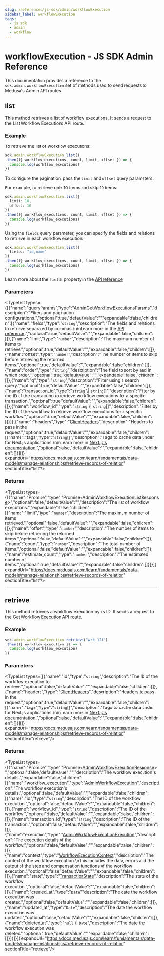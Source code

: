 ```yaml
---
slug: /references/js-sdk/admin/workflowExecution
sidebar_label: workflowExecution
tags:
  - js sdk
  - admin
  - workflow
---
```



# workflowExecution - JS SDK Admin Reference

This documentation provides a reference to the `sdk.admin.workflowExecution` set of methods used to send requests to Medusa's Admin API routes.

## list

This method retrieves a list of workflow executions. It sends a request to the
[List Workflow Executions](https://docs.medusajs.com/api/admin#workflows-executions\_getworkflowsexecutions)
API route.

### Example

To retrieve the list of workflow executions:

```ts
sdk.admin.workflowExecution.list()
.then(({ workflow_executions, count, limit, offset }) => {
  console.log(workflow_executions)
})
```

To configure the pagination, pass the `limit` and `offset` query parameters.

For example, to retrieve only 10 items and skip 10 items:

```ts
sdk.admin.workflowExecution.list({
  limit: 10,
  offset: 10
})
.then(({ workflow_executions, count, limit, offset }) => {
  console.log(workflow_executions)
})
```

Using the `fields` query parameter, you can specify the fields and relations to retrieve
in each workflow execution:

```ts
sdk.admin.workflowExecution.list({
  fields: "id,name"
})
.then(({ workflow_executions, count, limit, offset }) => {
  console.log(workflow_executions)
})
```

Learn more about the `fields` property in the [API reference](https://docs.medusajs.com/api/admin#select-fields-and-relations).

### Parameters

<TypeList types={[{"name":"queryParams","type":"[AdminGetWorkflowExecutionsParams](../../../../../types/HttpTypes/interfaces/types.HttpTypes.AdminGetWorkflowExecutionsParams/page.mdx)","description":"Filters and pagination configurations.","optional":true,"defaultValue":"","expandable":false,"children":[{"name":"fields","type":"`string`","description":"The fields and relations to retrieve separated by commas.\n\nLearn more in the [API reference](https://docs.medusajs.com/api/store#select-fields-and-relations).","optional":true,"defaultValue":"","expandable":false,"children":[]},{"name":"limit","type":"`number`","description":"The maximum number of items to retrieve.","optional":true,"defaultValue":"","expandable":false,"children":[]},{"name":"offset","type":"`number`","description":"The number of items to skip before retrieving the returned items.","optional":true,"defaultValue":"","expandable":false,"children":[]},{"name":"order","type":"`string`","description":"The field to sort by and in which order.","optional":true,"defaultValue":"","expandable":false,"children":[]},{"name":"q","type":"`string`","description":"Filter using a search query.","optional":true,"defaultValue":"","expandable":false,"children":[]},{"name":"transaction_id","type":"`string` \\| `string`[]","description":"Filter by the ID of the transaction to retrieve workflow executions for a specific transaction.","optional":true,"defaultValue":"","expandable":false,"children":[]},{"name":"workflow_id","type":"`string` \\| `string`[]","description":"Filter by the ID of the workflow to retrieve workflow executions for a specific workflow.","optional":true,"defaultValue":"","expandable":false,"children":[]}]},{"name":"headers","type":"[ClientHeaders](../../../types/js_sdk.admin.ClientHeaders/page.mdx)","description":"Headers to pass in the request.","optional":true,"defaultValue":"","expandable":false,"children":[{"name":"tags","type":"`string`[]","description":"Tags to cache data under for Next.js applications.\n\nLearn more in [Next.js's documentation](https://nextjs.org/docs/app/building-your-application/caching#fetch-optionsnexttags-and-revalidatetag).","optional":false,"defaultValue":"","expandable":false,"children":[]}]}]} expandUrl="https://docs.medusajs.com/learn/fundamentals/data-models/manage-relationships#retrieve-records-of-relation" sectionTitle="list"/>

### Returns

<TypeList types={[{"name":"Promise","type":"Promise&#60;[AdminWorkflowExecutionListResponse](../../../../../types/HttpTypes/types/types.HttpTypes.AdminWorkflowExecutionListResponse/page.mdx)&#62;","optional":false,"defaultValue":"","description":"The list of workflow executions.","expandable":false,"children":[{"name":"limit","type":"`number`","description":"The maximum number of items retrieved.","optional":false,"defaultValue":"","expandable":false,"children":[]},{"name":"offset","type":"`number`","description":"The number of items to skip before retrieving the returned items.","optional":false,"defaultValue":"","expandable":false,"children":[]},{"name":"count","type":"`number`","description":"The total number of items.","optional":false,"defaultValue":"","expandable":false,"children":[]},{"name":"estimate_count","type":"`number`","description":"The estimated number of items.","optional":true,"defaultValue":"","expandable":false,"children":[]}]}]} expandUrl="https://docs.medusajs.com/learn/fundamentals/data-models/manage-relationships#retrieve-records-of-relation" sectionTitle="list"/>

___

## retrieve

This method retrieves a workflow execution by its ID. It sends a request to the
[Get Workflow Execution](https://docs.medusajs.com/api/admin#workflows-executions\_getworkflowsexecutionsworkflow\_idtransaction\_id)
API route.

### Example

```ts
sdk.admin.workflowExecution.retrieve("wrk_123")
.then(({ workflow_execution }) => {
  console.log(workflow_execution)
})
```

### Parameters

<TypeList types={[{"name":"id","type":"`string`","description":"The ID of the workflow execution to retrieve.","optional":false,"defaultValue":"","expandable":false,"children":[]},{"name":"headers","type":"[ClientHeaders](../../../types/js_sdk.admin.ClientHeaders/page.mdx)","description":"Headers to pass in the request.","optional":true,"defaultValue":"","expandable":false,"children":[{"name":"tags","type":"`string`[]","description":"Tags to cache data under for Next.js applications.\n\nLearn more in [Next.js's documentation](https://nextjs.org/docs/app/building-your-application/caching#fetch-optionsnexttags-and-revalidatetag).","optional":false,"defaultValue":"","expandable":false,"children":[]}]}]} expandUrl="https://docs.medusajs.com/learn/fundamentals/data-models/manage-relationships#retrieve-records-of-relation" sectionTitle="retrieve"/>

### Returns

<TypeList types={[{"name":"Promise","type":"Promise&#60;[AdminWorkflowExecutionResponse](../../../../../types/HttpTypes/interfaces/types.HttpTypes.AdminWorkflowExecutionResponse/page.mdx)&#62;","optional":false,"defaultValue":"","description":"The workflow execution's details.","expandable":false,"children":[{"name":"workflow_execution","type":"[AdminWorkflowExecution](../../../../../types/HttpTypes/interfaces/types.HttpTypes.AdminWorkflowExecution/page.mdx)","description":"The workflow execution's details.","optional":false,"defaultValue":"","expandable":false,"children":[{"name":"id","type":"`string`","description":"The ID of the workflow execution.","optional":false,"defaultValue":"","expandable":false,"children":[]},{"name":"workflow_id","type":"`string`","description":"The ID of the workflow.","optional":false,"defaultValue":"","expandable":false,"children":[]},{"name":"transaction_id","type":"`string`","description":"The ID of the transaction.","optional":false,"defaultValue":"","expandable":false,"children":[]},{"name":"execution","type":"[AdminWorkflowExecutionExecution](../../../../../types/HttpTypes/interfaces/types.HttpTypes.AdminWorkflowExecutionExecution/page.mdx)","description":"The execution details of the workflow.","optional":false,"defaultValue":"","expandable":false,"children":[]},{"name":"context","type":"[WorkflowExecutionContext](../../../../../types/HttpTypes/interfaces/types.HttpTypes.WorkflowExecutionContext/page.mdx)","description":"The context of the workflow execution.\nThis includes the data, errors and the output of the step and compensation functions of the workflow execution.","optional":false,"defaultValue":"","expandable":false,"children":[]},{"name":"state","type":"[TransactionState](../../../../../types/HttpTypes/types/types.HttpTypes.TransactionState/page.mdx)","description":"The state of the workflow execution.","optional":false,"defaultValue":"","expandable":false,"children":[]},{"name":"created_at","type":"`Date`","description":"The date the workflow execution was created.","optional":false,"defaultValue":"","expandable":false,"children":[]},{"name":"updated_at","type":"`Date`","description":"The date the workflow execution was updated.","optional":false,"defaultValue":"","expandable":false,"children":[]},{"name":"deleted_at","type":"`null` \\| `Date`","description":"The date the workflow execution was deleted.","optional":true,"defaultValue":"","expandable":false,"children":[]}]}]}]} expandUrl="https://docs.medusajs.com/learn/fundamentals/data-models/manage-relationships#retrieve-records-of-relation" sectionTitle="retrieve"/>
